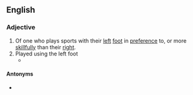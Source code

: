 ==English==

===Adjective===
{{en-adj|head=[[left]]-[[footed]]}}

# Of one who plays sports with their [[left]] [[foot]] in [[preference]] to, or more [[skillfully]] than their [[right]].
# Played using the left foot
#* {{quote-journal
|date=December 29, 2010
|author=Chris Whyatt
|title=Chelsea 1 - 0 Bolton
|work=BBC
|url=http://news.bbc.co.uk/sport1/hi/football/eng_prem/9309542.stm
|page=
|passage=Poised link-up play between Essien and Lampard set the Ghanaian midfielder free soon after but his '''left-footed''' shot from outside the box was too weak.}}

====Antonyms====
* {{l|en|right-footed}}